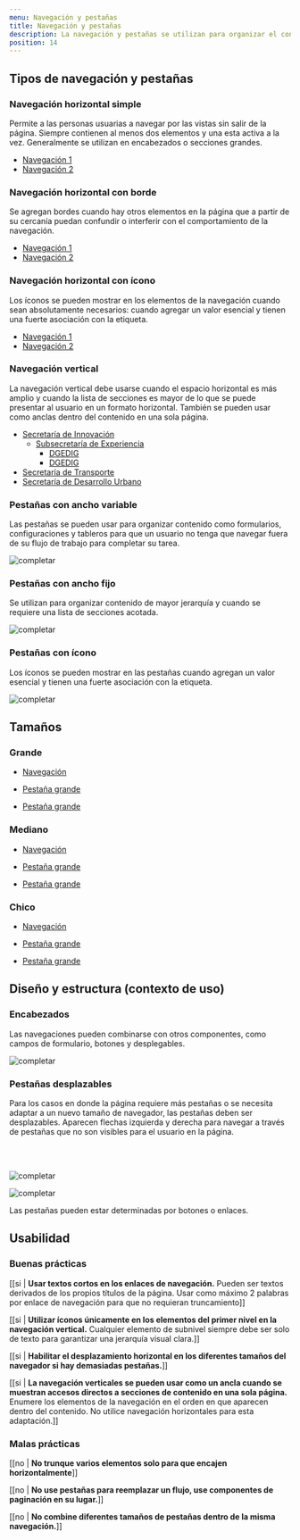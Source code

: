 ```yaml
---
menu: Navegación y pestañas
title: Navegación y pestañas
description: La navegación y pestañas se utilizan para organizar el contenido relacionado. Permiten a la persona usuaria navegar entre grupos de información que aparecen dentro de un mismo contexto, mostrando una sección por vez.
position: 14
---
```


## Tipos de navegación y pestañas

### Navegación horizontal simple

Permite a las personas usuarias a navegar por las vistas sin salir de la página. Siempre contienen al menos dos elementos y una esta activa a la vez. Generalmente se utilizan en encabezados o secciones grandes.

<div class="content-3">
  <nav>
    <ul class="nav flex-row nav-pills">
      <li class="nav-item">
        <a class="nav-link nav-link-lg active" href="#"><span>Navegación 1</span></a>
      </li>
      <li class="nav-item">
        <a class="nav-link nav-link-lg" href="#"><span>Navegación 2</span></a>
      </li>
    </ul>
  </nav>
</div>

### Navegación horizontal con borde

Se agregan bordes cuando hay otros elementos en la página que a partir de su cercanía puedan confundir o interferir con el comportamiento de la navegación.

<nav class="content-3 text">
  <ul class="nav flex-row nav-pills">
    <li class="nav-item">
      <a class="nav-link border-link nav-link-lg active" href="#"><span>Navegación 1</span></a>
    </li>
    <li class="nav-item">
      <a class="nav-link border-link nav-link-lg" href="#"><span>Navegación 2</span></a>
    </li>
  </ul>
</nav>

### Navegación horizontal con ícono

Los íconos se pueden mostrar en los elementos de la navegación cuando sean absolutamente necesarios: cuando agregar un valor esencial y tienen una fuerte asociación con la etiqueta.

<nav class="content-3 text">
  <ul class="nav flex-row nav-pills">
    <li class="nav-item">
      <a class="nav-link border-link nav-link-lg active" href="#">
        <div class="nav-icon">
          <i class='bx bxs-home' ></i>
          <span>Navegación 1</span>
        </div>
      </a>
    </li>
    <li class="nav-item">
      <a class="nav-link border-link nav-link-lg" href="#">
        <div class="nav-icon">
          <i class='bx bxs-bell' ></i>
          <span>Navegación 2</span>
        </div>
      </a>
    </li>
  </ul>
</nav>

### Navegación vertical

La navegación vertical debe usarse cuando el espacio horizontal es más amplio y cuando la lista de secciones es mayor de lo que se puede presentar al usuario en un formato horizontal. También se pueden usar como anclas dentro del contenido en una sola página.

<nav class="content-3 text">
  <ul class="nav flex-column nav-pills nav-lg">
    <li class="nav-item">
      <a class="nav-link active-child" href="#">
        <div class="nav-icon">
          <i class="bx bxs-user-circle"></i>
          <span>Secretaría de Innovación</span>
        </div>
      </a>
      <ul class="nav flex-column nav-pills">
        <li class="nav-item">
          <a class="nav-link active-child" href="#">
            <div class="nav-icon">
              <i class="bx bxs-user-circle"></i>
              <span>Subsecretaría de Experiencia</span>
            </div>
          </a>
          <ul class="nav flex-column nav-pills">
            <li class="nav-item">
              <a class="nav-link active" href="#">
                <div class="nav-icon">
                  <i class="bx bxs-user-circle"></i>
                  <span>DGEDIG</span>
                </div>
              </a>
            </li>
            <li class="nav-item">
              <a class="nav-link" href="#">
                <div class="nav-icon">
                  <i class="bx bxs-user-circle"></i>
                  <span>DGEDIG</span>
                </div>
              </a>
            </li>
          </ul>
        </li>
      </ul>
    </li>
    <li class="nav-item">
      <a class="nav-link" href="#">
        <div class="nav-icon">
          <i class='bx bxs-building' ></i>
          <span>Secretaría de Transporte</span>
        </div>
      </a>
    </li>
    <li class="nav-item">
      <a class="nav-link" href="#">
        <div class="nav-icon">
          <i class='bx bxs-building' ></i>
          <span>Secretaría de Desarrollo Urbano</span>
        </div>
      </a>
    </li>
  </ul>
</nav>

### Pestañas con ancho variable

Las pestañas se pueden usar para organizar contenido como formularios, configuraciones y tableros para que un usuario no tenga que navegar fuera de su flujo de trabajo para completar su tarea.

![completar](/componentes/navegacion/variable.svg)

### Pestañas con ancho fijo 

Se utilizan para organizar contenido de mayor jerarquía y cuando se requiere una lista de secciones acotada.

![completar](/componentes/navegacion/fijo.svg)

### Pestañas con ícono

Los íconos se pueden mostrar en las pestañas cuando agregan un valor esencial y tienen una fuerte asociación con la etiqueta.

![completar](/componentes/navegacion/conIcono.svg)

## Tamaños

### Grande

<nav class="content-3 justify-content-center flex-wrap text">
  <div>
    <nav>
      <ul class="nav flex-row nav-pills">
        <li class="nav-item">
          <a class="nav-link nav-link-lg border-link" href="#"><span>Navegación</span></a>
        </li>
      </ul>
    </nav>
  </div>
  <div class="mt-2 mb-2">  
    <nav class="tabs-slider px-0 ">
      <ul class="nav nav-pills tabs">
        <li class="nav-item">
          <a class="nav-link nav-link-lg active" href="#">Pestaña grande</a>
        </li>
      </ul>
    </nav>
  </div>
  <div>  
    <nav class="tabs-slider px-0 ">
      <ul class="nav nav-pills tabs nav-box">
        <li class="nav-item">
          <a class="nav-link nav-link-lg active" href="#">Pestaña grande</a>
        </li>
      </ul>
    </nav>
  </div>
</nav>

### Mediano

<nav class="content-3 justify-content-center flex-wrap text">
  <div>
    <nav>
      <ul class="nav flex-row nav-pills">
        <li class="nav-item">
          <a class="nav-link nav-link border-link" href="#"><span>Navegación</span></a>
        </li>
      </ul>
    </nav>
  </div>
  <div class="mt-2 mb-2">
    <nav class="tabs-slider px-0 ">
      <ul class="nav nav-pills tabs">
        <li class="nav-item">
          <a class="nav-link nav-link active" href="#">Pestaña grande</a>
        </li>
      </ul>
    </nav>
  </div>
  <div>
    <nav class="tabs-slider px-0 ">
      <ul class="nav nav-pills tabs nav-box">
        <li class="nav-item">
          <a class="nav-link nav-link active" href="#">Pestaña grande</a>
        </li>
      </ul>
    </nav>
  </div>
</nav>

### Chico

<nav class="content-3 justify-content-center flex-wrap text">
  <div>
    <nav>
      <ul class="nav flex-row nav-pills">
        <li class="nav-item">
          <a class="nav-link nav-link-sm border-link" href="#"><span>Navegación</span></a>
        </li>
      </ul>
    </nav>
  </div>
  <div class="mt-2 mb-2">
    <nav class="tabs-slider px-0 ">
      <ul class="nav nav-pills tabs">
        <li class="nav-item">
          <a class="nav-link nav-link-sm active" href="#">Pestaña grande</a>
        </li>
      </ul>
    </nav>
  </div>
  <div>
    <nav class="tabs-slider px-0 ">
      <ul class="nav nav-pills tabs nav-box">
        <li class="nav-item">
          <a class="nav-link nav-link-sm active" href="#">Pestaña grande</a>
        </li>
      </ul>
    </nav>
  </div>
</nav>

## Diseño y estructura (contexto de uso)

### Encabezados

Las navegaciones pueden combinarse con otros componentes, como campos de formulario, botones y desplegables.

![completar](/componentes/navegacion/anchoFijo.svg)

### Pestañas desplazables

Para los casos en donde la página requiere más pestañas o se necesita adaptar a un nuevo tamaño de navegador, las pestañas deben ser desplazables. Aparecen flechas izquierda y derecha para navegar a través de pestañas que no son visibles para el usuario en la página.

<br />

<br />

![completar](/componentes/navegacion/desplazable.svg)

![completar](/componentes/navegacion/desplazable-1.svg)

Las pestañas pueden estar determinadas por botones o enlaces.

## Usabilidad

### Buenas prácticas

[[si | **Usar textos cortos en los enlaces de navegación.** Pueden ser textos derivados de los propios títulos de la página. Usar como máximo 2 palabras por enlace de navegación para que no requieran truncamiento]]

[[si | **Utilizar íconos únicamente en los elementos del primer nivel en la navegación vertical.** Cualquier elemento de subnivel siempre debe ser solo de texto para garantizar una jerarquía visual clara.]]

[[si | **Habilitar el desplazamiento horizontal en los diferentes tamaños del navegador si hay demasiadas pestañas.**]]

[[si | **La navegación verticales se pueden usar como un ancla cuando se muestran accesos directos a secciones de contenido en una sola página.** Enumere los elementos de la navegación en el orden en que aparecen dentro del contenido. No utilice navegación horizontales para esta adaptación.]]

### Malas prácticas

[[no | **No trunque varios elementos solo para que encajen horizontalmente**]]

[[no | **No use pestañas para reemplazar un flujo, use componentes de paginación en su lugar.**]]

[[no | **No combine diferentes tamaños de pestañas dentro de la misma navegación.**]]
